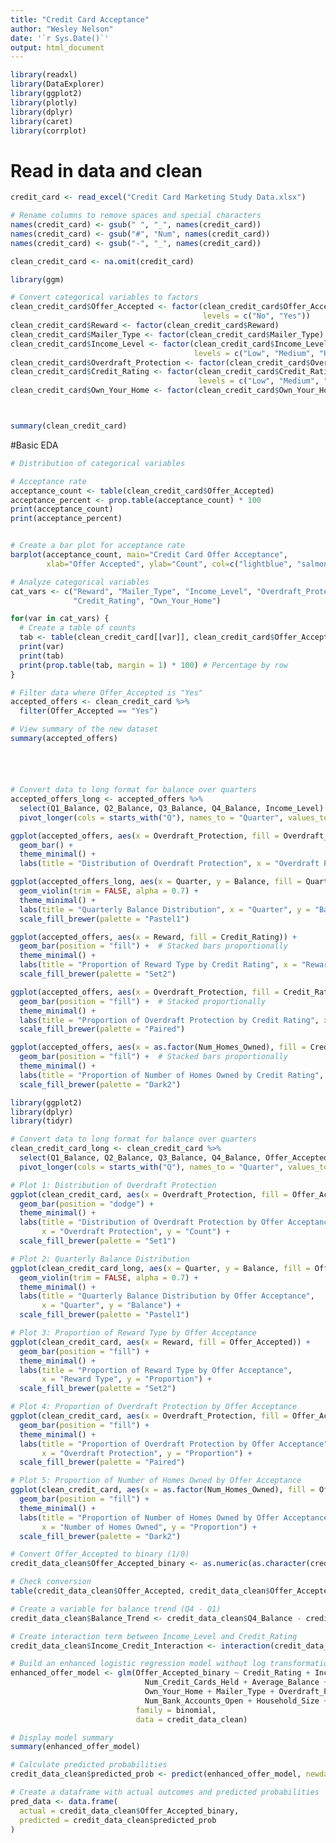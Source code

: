 ```yaml
---
title: "Credit Card Acceptance"
author: "Wesley Nelson"
date: '`r Sys.Date()`'
output: html_document
---
```


```r
library(readxl)
library(DataExplorer)
library(ggplot2)
library(plotly)
library(dplyr)
library(caret)
library(corrplot)
```

# Read in data and clean

```r


credit_card <- read_excel("Credit Card Marketing Study Data.xlsx")

# Rename columns to remove spaces and special characters
names(credit_card) <- gsub(" ", "_", names(credit_card))
names(credit_card) <- gsub("#", "Num", names(credit_card))
names(credit_card) <- gsub("-", "_", names(credit_card))

clean_credit_card <- na.omit(credit_card)

library(ggm)

# Convert categorical variables to factors
clean_credit_card$Offer_Accepted <- factor(clean_credit_card$Offer_Accepted, 
                                           levels = c("No", "Yes"))
clean_credit_card$Reward <- factor(clean_credit_card$Reward)
clean_credit_card$Mailer_Type <- factor(clean_credit_card$Mailer_Type)
clean_credit_card$Income_Level <- factor(clean_credit_card$Income_Level, 
                                         levels = c("Low", "Medium", "High"))
clean_credit_card$Overdraft_Protection <- factor(clean_credit_card$Overdraft_Protection)
clean_credit_card$Credit_Rating <- factor(clean_credit_card$Credit_Rating, 
                                          levels = c("Low", "Medium", "High"))
clean_credit_card$Own_Your_Home <- factor(clean_credit_card$Own_Your_Home)



summary(clean_credit_card)

```

#Basic EDA

```r

# Distribution of categorical variables

# Acceptance rate
acceptance_count <- table(clean_credit_card$Offer_Accepted)
acceptance_percent <- prop.table(acceptance_count) * 100
print(acceptance_count)
print(acceptance_percent)


# Create a bar plot for acceptance rate
barplot(acceptance_count, main="Credit Card Offer Acceptance", 
        xlab="Offer Accepted", ylab="Count", col=c("lightblue", "salmon"))

# Analyze categorical variables
cat_vars <- c("Reward", "Mailer_Type", "Income_Level", "Overdraft_Protection", 
              "Credit_Rating", "Own_Your_Home")

for(var in cat_vars) {
  # Create a table of counts
  tab <- table(clean_credit_card[[var]], clean_credit_card$Offer_Accepted)
  print(var)
  print(tab)
  print(prop.table(tab, margin = 1) * 100) # Percentage by row
}

# Filter data where Offer_Accepted is "Yes"
accepted_offers <- clean_credit_card %>%
  filter(Offer_Accepted == "Yes")

# View summary of the new dataset
summary(accepted_offers)




```

# 

```r

# Convert data to long format for balance over quarters
accepted_offers_long <- accepted_offers %>%
  select(Q1_Balance, Q2_Balance, Q3_Balance, Q4_Balance, Income_Level) %>%
  pivot_longer(cols = starts_with("Q"), names_to = "Quarter", values_to = "Balance")

ggplot(accepted_offers, aes(x = Overdraft_Protection, fill = Overdraft_Protection)) +
  geom_bar() +
  theme_minimal() +
  labs(title = "Distribution of Overdraft Protection", x = "Overdraft Protection", y = "Count")

ggplot(accepted_offers_long, aes(x = Quarter, y = Balance, fill = Quarter)) +
  geom_violin(trim = FALSE, alpha = 0.7) +
  theme_minimal() +
  labs(title = "Quarterly Balance Distribution", x = "Quarter", y = "Balance") +
  scale_fill_brewer(palette = "Pastel1")

ggplot(accepted_offers, aes(x = Reward, fill = Credit_Rating)) +
  geom_bar(position = "fill") +  # Stacked bars proportionally
  theme_minimal() +
  labs(title = "Proportion of Reward Type by Credit Rating", x = "Reward Type", y = "Proportion") +
  scale_fill_brewer(palette = "Set2")

ggplot(accepted_offers, aes(x = Overdraft_Protection, fill = Credit_Rating)) +
  geom_bar(position = "fill") +  # Stacked proportionally
  theme_minimal() +
  labs(title = "Proportion of Overdraft Protection by Credit Rating", x = "Overdraft Protection", y = "Proportion") +
  scale_fill_brewer(palette = "Paired")

ggplot(accepted_offers, aes(x = as.factor(Num_Homes_Owned), fill = Credit_Rating)) +
  geom_bar(position = "fill") +  # Stacked bars proportionally
  theme_minimal() +
  labs(title = "Proportion of Number of Homes Owned by Credit Rating", x = "Number of Homes Owned", y = "Proportion") +
  scale_fill_brewer(palette = "Dark2")


```

```r
library(ggplot2)
library(dplyr)
library(tidyr)

# Convert data to long format for balance over quarters
clean_credit_card_long <- clean_credit_card %>%
  select(Q1_Balance, Q2_Balance, Q3_Balance, Q4_Balance, Offer_Accepted) %>%
  pivot_longer(cols = starts_with("Q"), names_to = "Quarter", values_to = "Balance")

# Plot 1: Distribution of Overdraft Protection
ggplot(clean_credit_card, aes(x = Overdraft_Protection, fill = Offer_Accepted)) +
  geom_bar(position = "dodge") +
  theme_minimal() +
  labs(title = "Distribution of Overdraft Protection by Offer Acceptance", 
       x = "Overdraft Protection", y = "Count") +
  scale_fill_brewer(palette = "Set1")

# Plot 2: Quarterly Balance Distribution
ggplot(clean_credit_card_long, aes(x = Quarter, y = Balance, fill = Offer_Accepted)) +
  geom_violin(trim = FALSE, alpha = 0.7) +
  theme_minimal() +
  labs(title = "Quarterly Balance Distribution by Offer Acceptance", 
       x = "Quarter", y = "Balance") +
  scale_fill_brewer(palette = "Pastel1")

# Plot 3: Proportion of Reward Type by Offer Acceptance
ggplot(clean_credit_card, aes(x = Reward, fill = Offer_Accepted)) +
  geom_bar(position = "fill") +
  theme_minimal() +
  labs(title = "Proportion of Reward Type by Offer Acceptance", 
       x = "Reward Type", y = "Proportion") +
  scale_fill_brewer(palette = "Set2")

# Plot 4: Proportion of Overdraft Protection by Offer Acceptance
ggplot(clean_credit_card, aes(x = Overdraft_Protection, fill = Offer_Accepted)) +
  geom_bar(position = "fill") +
  theme_minimal() +
  labs(title = "Proportion of Overdraft Protection by Offer Acceptance", 
       x = "Overdraft Protection", y = "Proportion") +
  scale_fill_brewer(palette = "Paired")

# Plot 5: Proportion of Number of Homes Owned by Offer Acceptance
ggplot(clean_credit_card, aes(x = as.factor(Num_Homes_Owned), fill = Offer_Accepted)) +
  geom_bar(position = "fill") +
  theme_minimal() +
  labs(title = "Proportion of Number of Homes Owned by Offer Acceptance", 
       x = "Number of Homes Owned", y = "Proportion") +
  scale_fill_brewer(palette = "Dark2")


```




```r

# Convert Offer_Accepted to binary (1/0)
credit_data_clean$Offer_Accepted_binary <- as.numeric(as.character(credit_data_clean$Offer_Accepted) == "Yes")

# Check conversion
table(credit_data_clean$Offer_Accepted, credit_data_clean$Offer_Accepted_binary)

# Create a variable for balance trend (Q4 - Q1)
credit_data_clean$Balance_Trend <- credit_data_clean$Q4_Balance - credit_data_clean$Q1_Balance

# Create interaction term between Income_Level and Credit_Rating
credit_data_clean$Income_Credit_Interaction <- interaction(credit_data_clean$Income_Level, credit_data_clean$Credit_Rating)

# Build an enhanced logistic regression model without log transformation
enhanced_offer_model <- glm(Offer_Accepted_binary ~ Credit_Rating + Income_Level + Reward + 
                              Num_Credit_Cards_Held + Average_Balance + Balance_Trend + 
                              Own_Your_Home + Mailer_Type + Overdraft_Protection + 
                              Num_Bank_Accounts_Open + Household_Size + Income_Credit_Interaction,
                            family = binomial, 
                            data = credit_data_clean)

# Display model summary
summary(enhanced_offer_model)

# Calculate predicted probabilities
credit_data_clean$predicted_prob <- predict(enhanced_offer_model, newdata = credit_data_clean, type = "response")

# Create a dataframe with actual outcomes and predicted probabilities
pred_data <- data.frame(
  actual = credit_data_clean$Offer_Accepted_binary,
  predicted = credit_data_clean$predicted_prob
)
```
